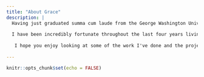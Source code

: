 ```yaml
---
title: "About Grace"
description: |
  Having just graduated summa cum laude from the George Washington University with degrees in both Political Communication and American Studies, I am thrilled to begin my next step studying criminal law at Belmont University.  Originally from Sacramento, California, I have known that I wanted to practice law my whole life, and I cannot wait to finally make this dream a reality.
  
  I have been incredibly fortunate throughout the last four years living in Washington, D.C., and I have had amazing experiences interning for both the U.S. House of Representatives and local strategy firms.  While I'm sad to be leaving this city behind, I cannot wait to see what Nashville will bring me.
  
   I hope you enjoy looking at some of the work I've done and the projects I've created over the last four years, and if you have any questions, please do not hesitate to contact me.  I look forward to hearing from you! 
  
---
```


```r
knitr::opts_chunk$set(echo = FALSE)
```
